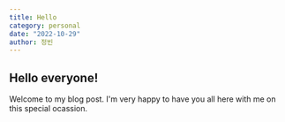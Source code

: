```yaml
---
title: Hello
category: personal
date: "2022-10-29"
author: 정빈
---
```


## Hello everyone!

Welcome to my blog post. I'm very happy to have you all here with me on this special ocassion.
